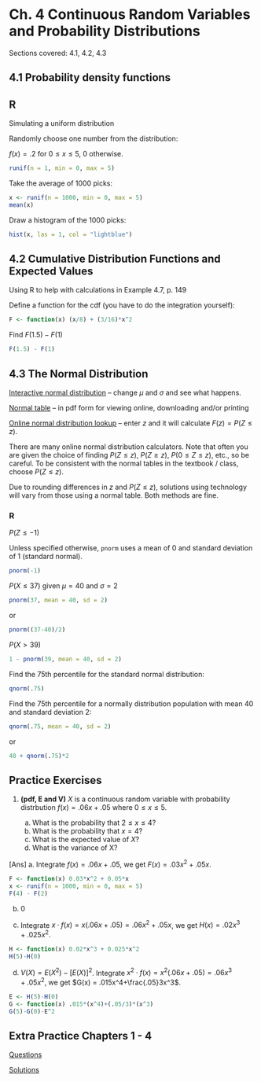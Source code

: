 # Ch. 4 Continuous Random Variables and Probability Distributions {-}

Sections covered: 4.1, 4.2, 4.3

## 4.1 Probability density functions {-}

## R {-}

Simulating a uniform distribution

Randomly choose one number from the distribution:

$f(x) = .2$ for $0 \leq x \leq 5$, 0 otherwise.

```r
runif(n = 1, min = 0, max = 5)
```

Take the average of 1000 picks:

```r
x <- runif(n = 1000, min = 0, max = 5)
mean(x)
```

Draw a histogram of the 1000 picks:
```r
hist(x, las = 1, col = "lightblue")
```


## 4.2 Cumulative Distribution Functions and Expected Values {-}

Using R to help with calculations in Example 4.7, p. 149

Define a function for the cdf (you have to do the integration yourself):

```r
F <- function(x) (x/8) + (3/16)*x^2
```

Find $F(1.5) - F(1)$

```r
F(1.5) - F(1)
```

## 4.3 The Normal Distribution {-}

[Interactive normal distribution](http://www.intmath.com/counting-probability/normal-distribution-graph-interactive.php
) -- change $\mu$ and $\sigma$ and see what happens.

[Normal table](http://users.stat.ufl.edu/~athienit/Tables/Ztable.pdf) -- in pdf form for viewing online, downloading and/or printing

[Online normal distribution lookup](https://www2.ccrb.cuhk.edu.hk/stat/other/normal.htm) -- enter $z$ and it will calculate $F(z) = P(Z \leq z)$.

There are many online normal distribution calculators. Note that often you are given the choice of finding $P(Z \leq z)$, $P(Z \geq z)$, $P(0 \leq Z \leq z)$, etc., so be careful. To be consistent with the normal tables in the textbook / class, choose $P(Z \leq z)$.


Due to rounding differences in $z$ and $P(Z \leq z)$, solutions using technology will vary from those using a normal table. Both methods are fine.

### R {-}

$P(Z \leq -1)$

Unless specified otherwise, `pnorm` uses a mean of 0 and standard deviation of 1 (standard normal).

```r
pnorm(-1)
```

$P(X \leq 37)$ given $\mu = 40$ and $\sigma = 2$
```r
pnorm(37, mean = 40, sd = 2)
```

or

```r
pnorm((37-40)/2)
```

$P(X > 39)$
```r
1 - pnorm(39, mean = 40, sd = 2)
```

Find the 75th percentile for the standard normal distribution:
```r
qnorm(.75)
```

Find the 75th percentile for a normally distribution population with mean 40 and standard deviation 2:
```r
qnorm(.75, mean = 40, sd = 2)
```

or
```r
40 + qnorm(.75)*2
```

## Practice Exercises {-}

1. **(pdf, E and V)** $X$ is a continuous random variable with probability distrbution $f(x)=.06x + .05$ where $0\leq x \leq 5$. 

   a. What is the probability that $2\leq x\leq 4$? 
   b. What is the probability that $x = 4$?
   c. What is the expected value of $X$?
   d. What is the variance of X?
   
   
[Ans]
a. Integrate $f(x)=.06x + .05$, we get $F(x) = .03x^2+.05x$.
```r
F <- function(x) 0.03*x^2 + 0.05*x
x <- runif(n = 1000, min = 0, max = 5)
F(4) - F(2)
```

b. 0

c. Integrate $x\cdot f(x) = x(.06x+.05)=.06x^2+.05x$, we get $H(x) = .02x^3+.025x^2$.
```r
H <- function(x) 0.02*x^3 + 0.025*x^2
H(5)-H(0) 
```

d. $V(X) = E(X^2)-[E(X)]^2$.
Integrate $x^2\cdot f(x) = x^2(.06x+.05)=.06x^3+.05x^2$, we get $G(x) = .015x^4+\frac{.05}3x^3$.
```r
E <- H(5)-H(0)
G <- function(x) .015*(x^4)+(.05/3)*(x^3)
G(5)-G(0)-E^2
```



## Extra Practice Chapters 1 - 4 {-}

[Questions](https://github.com/jtr13/1201/blob/master/pdfs/ExtraPractice1-Questions.pdf){target="_blank"}

[Solutions](https://github.com/jtr13/1201/blob/master/pdfs/ExtraPractice1-Solutions.pdf){target="_blank"}
